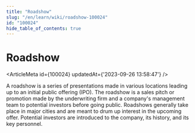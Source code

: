 ```yaml
---
title: "Roadshow"
slug: "/en/learn/wiki/roadshow-100024"
id: "100024"
hide_table_of_contents: true
---
```



# Roadshow

<ArticleMeta id={100024} updatedAt={'2023-09-26 13:58:47'} />
<div className='border-solid border-b border-t-0 my-4 border-[var(--ifm-color-gray-300)]' />

A roadshow is a series of presentations made in various locations leading up to an initial public offering (IPO). The roadshow is a sales pitch or promotion made by the underwriting firm and a company's management team to potential investors before going public. Roadshows generally take place in major cities and are meant to drum up interest in the upcoming offer. Potential investors are introduced to the company, its history, and its key personnel.

